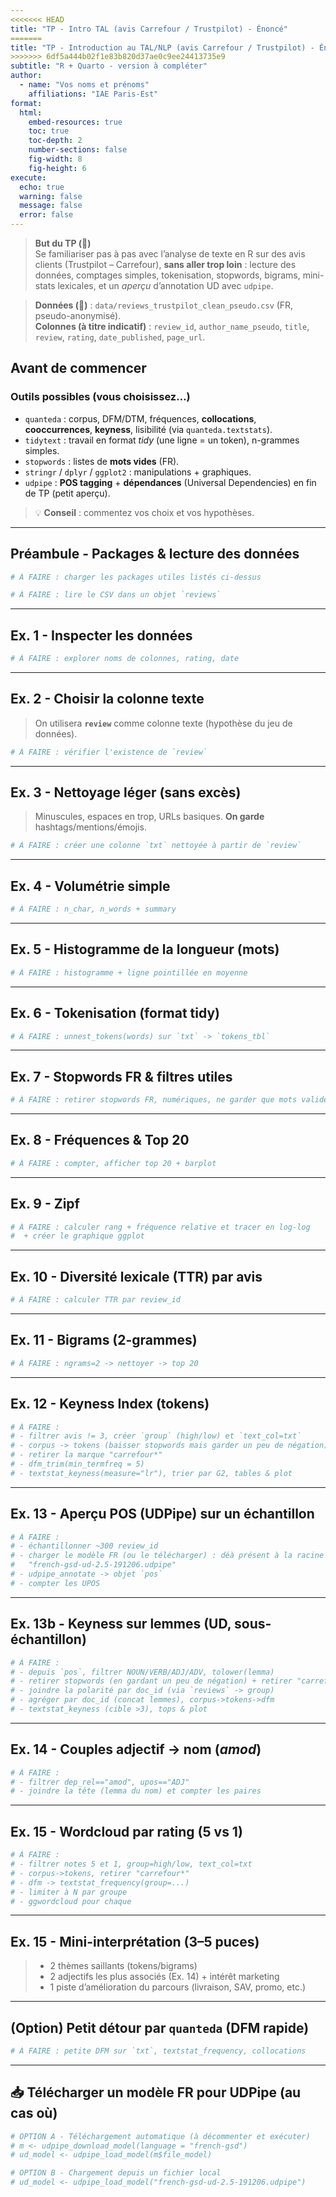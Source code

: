 ```yaml
---
<<<<<<< HEAD
title: "TP - Intro TAL (avis Carrefour / Trustpilot) - Énoncé"
=======
title: "TP - Introduction au TAL/NLP (avis Carrefour / Trustpilot) - Énoncé"
>>>>>>> 6df5a444b02f1e83b820d37ae0c9ee24413735e9
subtitle: "R + Quarto - version à compléter"
author:
  - name: "Vos noms et prénoms"
    affiliations: "IAE Paris-Est"
format:
  html:
    embed-resources: true
    toc: true
    toc-depth: 2
    number-sections: false
    fig-width: 8
    fig-height: 6
execute:
  echo: true
  warning: false
  message: false
  error: false
---
```


> **But du TP (🏁)**  
> Se familiariser pas à pas avec l’analyse de texte en R sur des avis clients (Trustpilot – Carrefour), **sans aller trop loin** : lecture des données, comptages simples, tokenisation, stopwords, bigrams, mini-stats lexicales, et un _aperçu_ d’annotation UD avec `udpipe`.

> **Données (📁)** : `data/reviews_trustpilot_clean_pseudo.csv` (FR, pseudo-anonymisé).  
> **Colonnes (à titre indicatif)** : `review_id`, `author_name_pseudo`, `title`, `review`, `rating`, `date_published`, `page_url`.

## Avant de commencer

### Outils possibles (vous choisissez...)

- `quanteda` : corpus, DFM/DTM, fréquences, **collocations**, **cooccurrences**, **keyness**, lisibilité (via `quanteda.textstats`).
- `tidytext` : travail en format _tidy_ (une ligne = un token), n-grammes simples.
- `stopwords` : listes de **mots vides** (FR).
- `stringr` / `dplyr` / `ggplot2` : manipulations + graphiques.
- `udpipe` : **POS tagging** + **dépendances** (Universal Dependencies) en fin de TP (petit aperçu).

> 💡 **Conseil** : commentez vos choix et vos hypothèses.

---

## Préambule - Packages & lecture des données

```r
# À FAIRE : charger les packages utiles listés ci-dessus
```

```r
# À FAIRE : lire le CSV dans un objet `reviews`
```

---

## Ex. 1 - Inspecter les données

```r
# À FAIRE : explorer noms de colonnes, rating, date
```

---

## Ex. 2 - Choisir la colonne texte

> On utilisera **`review`** comme colonne texte (hypothèse du jeu de données).

```r
# À FAIRE : vérifier l'existence de `review`
```

---

## Ex. 3 - Nettoyage léger (sans excès)

> Minuscules, espaces en trop, URLs basiques. **On garde** hashtags/mentions/émojis.

```r
# À FAIRE : créer une colonne `txt` nettoyée à partir de `review`
```

---

## Ex. 4 - Volumétrie simple

```r
# À FAIRE : n_char, n_words + summary
```

---

## Ex. 5 - Histogramme de la longueur (mots)

```r
# À FAIRE : histogramme + ligne pointillée en moyenne
```

---

## Ex. 6 - Tokenisation (format tidy)

```r
# À FAIRE : unnest_tokens(words) sur `txt` -> `tokens_tbl`
```

---

## Ex. 7 - Stopwords FR & filtres utiles

```r
# À FAIRE : retirer stopwords FR, numériques, ne garder que mots valides
```

---

## Ex. 8 - Fréquences & Top 20

```r
# À FAIRE : compter, afficher top 20 + barplot
```

---

## Ex. 9 - Zipf

```r
# À FAIRE : calculer rang + fréquence relative et tracer en log-log
#  + créer le graphique ggplot
```

---

## Ex. 10 - Diversité lexicale (TTR) par avis

```r
# À FAIRE : calculer TTR par review_id
```

---

## Ex. 11 - Bigrams (2-grammes)

```r
# À FAIRE : ngrams=2 -> nettoyer -> top 20
```

---

## Ex. 12 - Keyness Index (tokens)

```r
# À FAIRE :
# - filtrer avis != 3, créer `group` (high/low) et `text_col=txt`
# - corpus -> tokens (baisser stopwords mais garder un peu de négation)
# - retirer la marque "carrefour*"
# - dfm_trim(min_termfreq = 5)
# - textstat_keyness(measure="lr"), trier par G2, tables & plot
```

---

## Ex. 13 - Aperçu POS (UDPipe) sur un échantillon

```r
# À FAIRE :
# - échantillonner ~300 review_id
# - charger le modèle FR (ou le télécharger) : déà présent à la racine du cour sous le nom
#   "french-gsd-ud-2.5-191206.udpipe"
# - udpipe_annotate -> objet `pos`
# - compter les UPOS
```

---

## Ex. 13b - Keyness sur lemmes (UD, sous-échantillon)

```r
# À FAIRE :
# - depuis `pos`, filtrer NOUN/VERB/ADJ/ADV, tolower(lemma)
# - retirer stopwords (en gardant un peu de négation) + retirer "carrefour*"
# - joindre la polarité par doc_id (via `reviews` -> group)
# - agréger par doc_id (concat lemmes), corpus->tokens->dfm
# - textstat_keyness (cible >3), tops & plot
```

---

## Ex. 14 - Couples adjectif → nom (*amod*)

```r
# À FAIRE :
# - filtrer dep_rel=="amod", upos=="ADJ"
# - joindre la tête (lemma du nom) et compter les paires
```

---

## Ex. 15 - Wordcloud par rating (5 vs 1)

```r
# À FAIRE :
# - filtrer notes 5 et 1, group=high/low, text_col=txt
# - corpus->tokens, retirer "carrefour*"
# - dfm -> textstat_frequency(group=...)
# - limiter à N par groupe
# - ggwordcloud pour chaque
```

---

## Ex. 15 - Mini-interprétation (3–5 puces)

> - 2 thèmes saillants (tokens/bigrams)  
> - 2 adjectifs les plus associés (Ex. 14) + intérêt marketing  
> - 1 piste d’amélioration du parcours (livraison, SAV, promo, etc.)

---

## (Option) Petit détour par `quanteda` (DFM rapide)

```r
# À FAIRE : petite DFM sur `txt`, textstat_frequency, collocations
```

---

## 📥 Télécharger un modèle FR pour UDPipe (au cas où)

```r
# OPTION A - Téléchargement automatique (à décommenter et exécuter)
# m <- udpipe_download_model(language = "french-gsd")
# ud_model <- udpipe_load_model(m$file_model)

# OPTION B - Chargement depuis un fichier local
# ud_model <- udpipe_load_model("french-gsd-ud-2.5-191206.udpipe")
```
